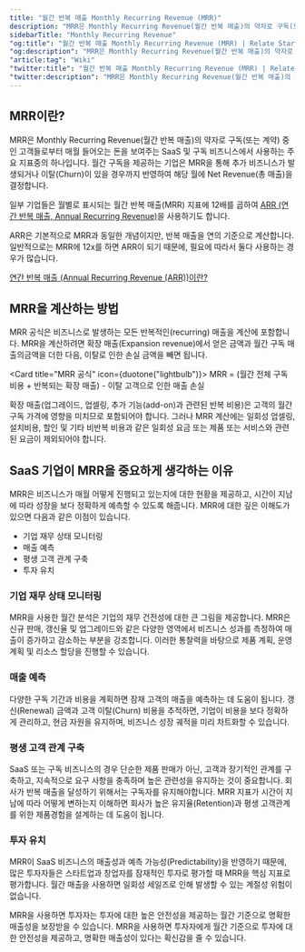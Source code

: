 ```yaml
---
title: "월간 반복 매출 Monthly Recurring Revenue (MRR)"
description: "MRR은 Monthly Recurring Revenue(월간 반복 매출)의 약자로 구독(또는 계약) 중인 고객들로부터 월간 들어오는 돈을 보여주는 SaaS 및 구독 비즈니스에서 사용하는 주요 지표중의 하나입니다."
sidebarTitle: "Monthly Recurring Revenue"
"og:title": "월간 반복 매출 Monthly Recurring Revenue (MRR) | Relate Startup Wiki"
"og:description": "MRR은 Monthly Recurring Revenue(월간 반복 매출)의 약자로 구독(또는 계약) 중인 고객들로부터 매월 들어오는 돈을 보여주는 SaaS 및 구독 비즈니스에서 사용하는 주요 지표중의 하나입니다."
"article:tag": "Wiki"
"twitter:title": "월간 반복 매출 Monthly Recurring Revenue (MRR) | Relate Startup Wiki"
"twitter:description": "MRR은 Monthly Recurring Revenue(월간 반복 매출)의 약자로 구독(또는 계약) 중인 고객들로부터 매월 들어오는 돈을 보여주는 SaaS 및 구독 비즈니스에서 사용하는 주요 지표중의 하나입니다."
---
```


## MRR이란?
MRR은 Monthly Recurring Revenue(월간 반복 매출)의 약자로 구독(또는 계약) 중인 고객들로부터 매월 들어오는 돈을 보여주는 SaaS 및 구독 비즈니스에서 사용하는 주요 지표중의 하나입니다. 월간 구독을 제공하는 기업은 MRR을 통해 추가 비즈니스가 발생되거나 이탈(Churn)이 있을 경우까지 반영하여 해당 월에 Net Revenue(총 매출)을 결정합니다.

일부 기업들은 월별로 표시되는 월간 반복 매출(MRR) 지표에 12배를 곱하여 [ARR (연간 반복 매출, Annual Recurring Revenue)](https://relate.kr/docs/wiki/SaaS/ARR)을 사용하기도 합니다.

ARR은 기본적으로 MRR과 동일한 개념이지만, 반복 매출을 연의 기준으로 계산합니다. 일반적으로는 MRR에 12x를 하면 ARR이 되기 때문에, 필요에 따라서 둘다 사용하는 경우가 많습니다.

<Tip>[연간 반복 매출 (Annual Recurring Revenue (ARR))이란?](https://relate.kr/docs/wiki/SaaS/ARR)</Tip>
 
## MRR을 계산하는 방법
MRR 공식은 비즈니스로 발생하는 모든 반복적인(recurring) 매출을 계산에 포함합니다. MRR을 계산하려면 확장 매출(Expansion revenue)에서 얻은 금액과 월간 구독 매출의금액을 더한 다음, 이탈로 인한 손실 금액을 빼면 됩니다.

<Card title="MRR 공식" icon={duotone("lightbulb")}>
  MRR = (월간 전체 구독 비용 + 반복되는 확장 매출) - 이탈 고객으로 인한 매출 손실
</Card>

확장 매출(업그레이드, 업셀링, 추가 기능(add-on)과 관련된 반복 비용)은 고객의 월간 구독 가격에 영향을 미치므로 포함되어야 합니다. 그러나 MRR 계산에는 일회성 업셀링, 설치비용, 할인 및 기타 비반복 비용과 같은 일회성 요금 또는 제품 또는 서비스와 관련된 요금이 제외되어야 합니다.
 
## SaaS 기업이 MRR을 중요하게 생각하는 이유
MRR은 비즈니스가 매월 어떻게 진행되고 있는지에 대한 현황을 제공하고, 시간이 지남에 따라 성장을 보다 정확하게 예측할 수 있도록 해줍니다. MRR에 대한 깊은 이해도가 있으면 다음과 같은 이점이 있습니다.

- 기업 재무 상태 모니터링
- 매출 예측
- 평생 고객 관계 구축
- 투자 유치

### 기업 재무 상태 모니터링
MRR을 사용한 월간 분석은 기업의 재무 건전성에 대한 큰 그림을 제공합니다. MRR은 신규 판매, 갱신율 ​​및 업그레이드와 같은 다양한 영역에서 비즈니스 성과를 측정하여 매출이 증가하고 감소하는 부분을 강조합니다. 이러한 통찰력을 바탕으로 제품 계획, 운영 계획 및 리소스 할당을 진행할 수 있습니다.
 
### 매출 예측
다양한 구독 기간과 비용을 계획하면 잠재 고객의 매출을 예측하는 데 도움이 됩니다. 갱신(Renewal) 금액과 고객 이탈(Churn) 비용을 추적하면, 기업이 비용을 보다 정확하게 관리하고, 현금 자원을 유지하며, 비즈니스 성장 궤적을 미리 차트화할 수 있습니다.
 
### 평생 고객 관계 구축
SaaS 또는 구독 비즈니스의 경우 단순한 제품 판매가 아닌, 고객과 장기적인 관계를 구축하고, 지속적으로 요구 사항을 충족하며 높은 관련성을 유지하는 것이 중요합니다. 회사가 반복 매출을 달성하기 위해서는 구독자를 유지해야합니다. MRR 지표가 시간이 지남에 따라 어떻게 변하는지 이해하면 회사가 높은 유지율(Retention)과 평생 고객관계를 위한 제품경험을 설계하는 데 도움이 됩니다.
 
### 투자 유치
MRR이 SaaS 비즈니스의 매출성과 예측 가능성(Predictability)을 반영하기 때문에, 많은 투자자들은 스타트업과 창업자를 잠재적인 투자로 평가할 때 MRR을 핵심 지표로 평가합니다. 월간 매출을 사용하면 일회성 세일즈로 인해 발생할 수 있는 계절성 위험이 없습니다. 

MRR을 사용하면 투자자는 투자에 대한 높은 안전성을 제공하는 월간 기준으로 명확한 매출성을 보장받을 수 있습니다.
MRR을 사용하면 투자자에게 월간 기준으로 투자에 대한 안전성을 제공하고, 명확한 매출성이 있다는 확신감을 줄 수 있습니다.

